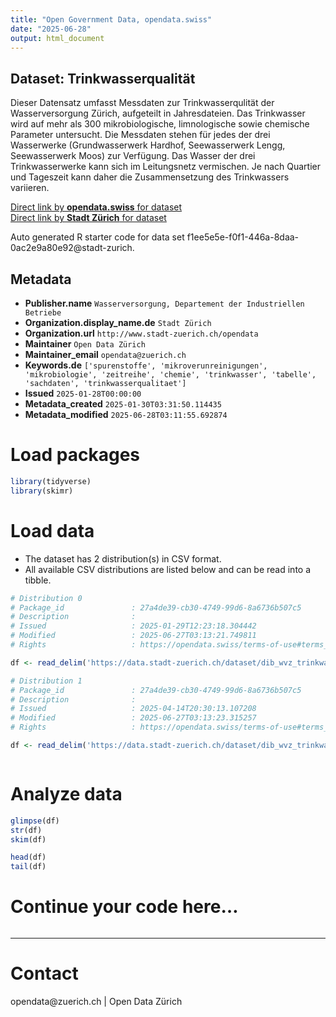 ```yaml
---
title: "Open Government Data, opendata.swiss"
date: "2025-06-28"
output: html_document
---
```


## Dataset: Trinkwasserqualität

Dieser Datensatz umfasst Messdaten zur Trinkwasserqulität der Wasserversorgung Zürich, aufgeteilt in Jahresdateien. Das Trinkwasser wird auf mehr als 300 mikrobiologische, limnologische sowie chemische Parameter untersucht. Die Messdaten stehen für jedes der drei Wasserwerke (Grundwasserwerk Hardhof, Seewasserwerk Lengg, Seewasserwerk Moos) zur Verfügung. Das Wasser der drei Trinkwasserwerke kann sich im Leitungsnetz vermischen. Je nach Quartier und Tageszeit kann daher die Zusammensetzung des Trinkwassers variieren.


[Direct link by **opendata.swiss** for dataset](https://opendata.swiss/de/dataset/trinkwasserqualitat)<br>
[Direct link by **Stadt Zürich** for dataset](https://data.stadt-zuerich.ch/dataset/dib_wvz_trinkwasserqualitaet)

Auto generated R starter code for data set f1ee5e5e-f0f1-446a-8daa-0ac2e9a80e92@stadt-zurich.

## Metadata

- **Publisher.name** `Wasserversorgung, Departement der Industriellen Betriebe`
- **Organization.display_name.de** `Stadt Zürich`
- **Organization.url** `http://www.stadt-zuerich.ch/opendata`
- **Maintainer** `Open Data Zürich`
- **Maintainer_email** `opendata@zuerich.ch`
- **Keywords.de** `['spurenstoffe', 'mikroverunreinigungen', 'mikrobiologie', 'zeitreihe', 'chemie', 'trinkwasser', 'tabelle', 'sachdaten', 'trinkwasserqualitaet']`
- **Issued** `2025-01-28T00:00:00`
- **Metadata_created** `2025-01-30T03:31:50.114435`
- **Metadata_modified** `2025-06-28T03:11:55.692874`


# Load packages

```r

library(tidyverse)
library(skimr)

```

# Load data

-   The dataset has 2 distribution(s) in CSV format.
-   All available CSV distributions are listed below and can be read into a tibble.

```r

# Distribution 0
# Package_id               : 27a4de39-cb30-4749-99d6-8a6736b507c5
# Description              : 
# Issued                   : 2025-01-29T12:23:18.304442
# Modified                 : 2025-06-27T03:13:21.749811
# Rights                   : https://opendata.swiss/terms-of-use#terms_open

df <- read_delim('https://data.stadt-zuerich.ch/dataset/dib_wvz_trinkwasserqualitaet/download/2023_Trinkwasserqualitaet.csv')

# Distribution 1
# Package_id               : 27a4de39-cb30-4749-99d6-8a6736b507c5
# Description              : 
# Issued                   : 2025-04-14T20:30:13.107208
# Modified                 : 2025-06-27T03:13:23.315257
# Rights                   : https://opendata.swiss/terms-of-use#terms_open

df <- read_delim('https://data.stadt-zuerich.ch/dataset/dib_wvz_trinkwasserqualitaet/download/2024_Trinkwasserqualitaet.csv')



```

# Analyze data

```r

glimpse(df)
str(df)
skim(df)

head(df)
tail(df)

```

# Continue your code here...

```r

```

------------------------------------------------------------------------

# Contact

opendata@zuerich.ch | Open Data Zürich
